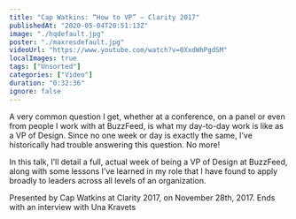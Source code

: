 ```yaml
---
title: "Cap Watkins: “How to VP” — Clarity 2017"
publishedAt: "2020-05-04T20:51:13Z"
image: "./hqdefault.jpg"
poster: "./maxresdefault.jpg"
videoUrl: "https://www.youtube.com/watch?v=0XxdWhPgdSM"
localImages: true
tags: ["Unsorted"]
categories: ["Video"]
duration: "0:32:36"
ignore: false
---
```


A very common question I get, whether at a conference, on a panel or even from people I work with at BuzzFeed, is what my day-to-day work is like as a VP of Design. Since no one week or day is exactly the same, I've historically had trouble answering this question. No more!

In this talk, I’ll detail a full, actual week of being a VP of Design at BuzzFeed, along with some lessons I’ve learned in my role that I have found to apply broadly to leaders across all levels of an organization.

Presented by Cap Watkins at Clarity 2017, on November 28th, 2017. Ends with an interview with Una Kravets
